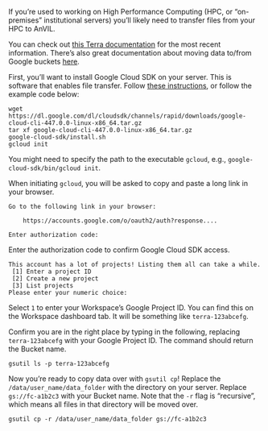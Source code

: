 If you're used to working on High Performance Computing (HPC, or "on-premises" institutional servers) you'll likely need to transfer files from your HPC to AnVIL.

You can check out [this Terra documentation](https://support.terra.bio/hc/en-us/articles/10206456029083-How-to-install-gcloud-on-a-local-machine) for the most recent information. There's also great documentation about moving data to/from Google buckets [here](https://support.terra.bio/hc/en-us/articles/4409101169051-How-to-move-data-to-from-a-Google-bucket).

First, you'll want to install Google Cloud SDK on your server. This is software that enables file transfer. Follow [these instructions](https://cloud.google.com/sdk/docs/install), or follow the example code below:

```
wget https://dl.google.com/dl/cloudsdk/channels/rapid/downloads/google-cloud-cli-447.0.0-linux-x86_64.tar.gz
tar xf google-cloud-cli-447.0.0-linux-x86_64.tar.gz
google-cloud-sdk/install.sh
gcloud init
```

You might need to specify the path to the executable `gcloud`, e.g., `google-cloud-sdk/bin/gcloud init`.

When initiating `gcloud`, you will be asked to copy and paste a long link in your browser.

```
Go to the following link in your browser:

    https://accounts.google.com/o/oauth2/auth?response....
    
Enter authorization code:
```

Enter the authorization code to confirm Google Cloud SDK access.

```
This account has a lot of projects! Listing them all can take a while.
 [1] Enter a project ID
 [2] Create a new project
 [3] List projects
Please enter your numeric choice:
```

Select `1` to enter your Workspace's Google Project ID. You can find this on the Workspace dashboard tab. It will be something like `terra-123abcefg`.

Confirm you are in the right place by typing in the following, replacing `terra-123abcefg` with your Google Project ID. The command should return the Bucket name.

```
gsutil ls -p terra-123abcefg
```

Now you're ready to copy data over with `gsutil cp`! Replace the `/data/user_name/data_folder` with the directory on your server. Replace `gs://fc-a1b2c3` with your Bucket name. Note that the `-r` flag is "recursive", which means all files in that directory will be moved over.

```
gsutil cp -r /data/user_name/data_folder gs://fc-a1b2c3
```
